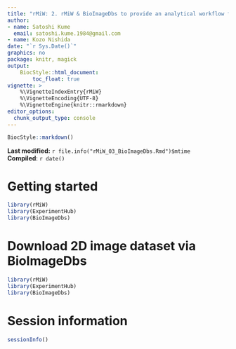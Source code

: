 ```yaml
---
title: "rMiW: 2. rMiW & BioImageDbs to provide an analytical workflow for microscopy-based images and deep learning"
author: 
- name: Satoshi Kume
  email: satoshi.kume.1984@gmail.com
- name: Kozo Nishida
date: "`r Sys.Date()`"
graphics: no
package: knitr, magick
output:
    BiocStyle::html_document:
        toc_float: true
vignette: >
    %\VignetteIndexEntry{rMiW}
    %\VignetteEncoding{UTF-8}
    %\VignetteEngine{knitr::rmarkdown}
editor_options: 
  chunk_output_type: console
---
```


```r
BiocStyle::markdown()
```

**Last modified:** `r file.info("rMiW_03_BioImageDbs.Rmd")$mtime`<br />
**Compiled**: `r date()`

# Getting started

```r
library(rMiW)
library(ExperimentHub)
library(BioImageDbs)
```

# Download 2D image dataset via BioImageDbs

```r
library(rMiW)
library(ExperimentHub)
library(BioImageDbs)
```




# Session information {.unnumbered}

```r
sessionInfo()
```
